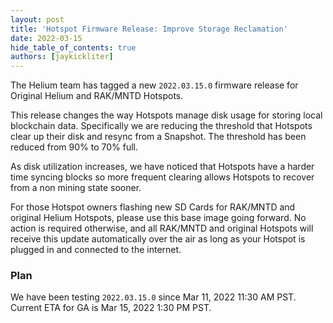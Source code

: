 ```yaml
---
layout: post
title: 'Hotspot Firmware Release: Improve Storage Reclamation'
date: 2022-03-15
hide_table_of_contents: true
authors: [jaykickliter]
---
```


The Helium team has tagged a new `2022.03.15.0` firmware release for Original Helium and RAK/MNTD
Hotspots.

<!--truncate-->

This release changes the way Hotspots manage disk usage for storing local blockchain data.
Specifically we are reducing the threshold that Hotspots clear up their disk and resync from a
Snapshot. The threshold has been reduced from 90% to 70% full.

As disk utilization increases, we have noticed that Hotspots have a harder time syncing blocks so
more frequent clearing allows Hotspots to recover from a non mining state sooner.

For those Hotspot owners flashing new SD Cards for RAK/MNTD and original Helium Hotspots, please use
this base image going forward. No action is required otherwise, and all RAK/MNTD and original
Hotspots will receive this update automatically over the air as long as your Hotspot is plugged in
and connected to the internet.

### Plan

We have been testing `2022.03.15.0` since Mar 11, 2022 11:30 AM PST. Current ETA for GA is Mar 15,
2022 1:30 PM PST.
